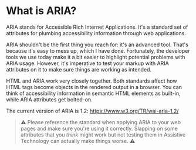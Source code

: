 
# What is ARIA?

ARIA stands for Accessible Rich Internet Applications. It's a standard set of attributes for plumbing accessibility information through web applications. 

ARIA shouldn't be the first thing you reach for: it's an advanced tool. That's because it's easy to mess up, which I have done. Fortunately, the developer tools we use today make it a bit easier to highlight potential problems with ARIA usage. However, it's imperative to test your markup with ARIA attributes on it to make sure things are working as intended.

HTML and ARIA work very closely together. Both standards affect how HTML tags become objects in the rendered output in a browser. You can think of accessibility information in semantic HTML elements as built-in, while ARIA attributes get bolted-on.

The current version of ARIA is 1.2: https://www.w3.org/TR/wai-aria-1.2/

> ⚠️ Please reference the standard when applying ARIA to your web pages and make sure you're using it correctly. Slapping on some attributes that you _think_ might work but not testing them in Assistive Technology can actually make things worse. ⚠️